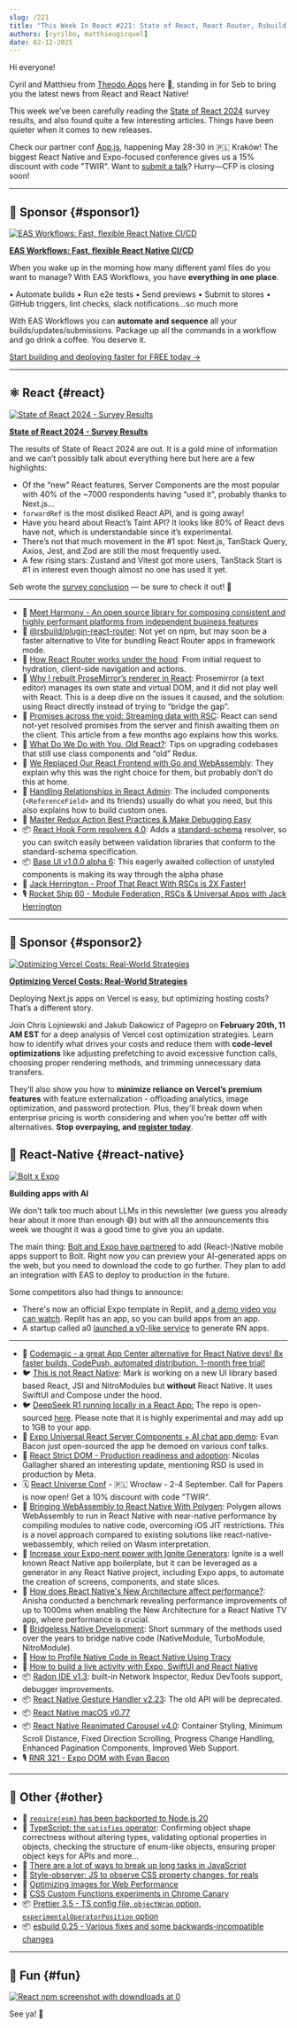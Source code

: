 ```yaml
---
slug: /221
title: "This Week In React #221: State of React, React Router, Rsbuild, ProseMirror, Redux, React Hook Form, Base UI, RSC, React Admin | AI & RN, Strict DOM, Polygen, Ignite, New Arch, Radon, macOS, Universal RSC, Gesture Handler | TypeScript, Prettier, esbuild..."
authors: [cyrilbo, matthieugicquel]
date: 02-12-2025
---
```


Hi everyone!

Cyril and Matthieu from [Theodo Apps](https://apps.theodo.com/en?utm_source=thisweekinreact) here 👋, standing in for Seb to bring you the latest news from React and React Native!

This week we’ve been carefully reading the [State of React 2024](https://2024.stateofreact.com) survey results, and also found quite a few interesting articles. Things have been quieter when it comes to new releases.

Check our partner conf [App.js](https://appjs.co?utm_source=thisweekinreact), happening May 28-30 in 🇵🇱 Kraków! The biggest React Native and Expo-focused conference gives us a 15% discount with code "TWIR". Want to [submit a talk](https://docs.google.com/forms/u/1/d/e/1FAIpQLSeKSqxwrTdJJavOFgK-UA25K-hJPmZ5wnZDY7UUo9ULDuckkA/viewform?usp=send_form)? Hurry—CFP is closing soon!

<!-- truncate -->


<Support />

---

## 💸 Sponsor {#sponsor1}

[![EAS Workflows: Fast, flexible React Native CI/CD](/emails/issues/221/eas-workflows.jpg)](https://expo.dev/eas/workflows?utm_source=twir+newsletter&utm_medium=email&utm_campaign=twir-workflows&utm_id=TWIR)

**[EAS Workflows: Fast, flexible React Native CI/CD](https://expo.dev/eas/workflows?utm_source=twir+newsletter&utm_medium=email&utm_campaign=twir-workflows&utm_id=TWIR)**

When you wake up in the morning how many different yaml files do you want to manage? With EAS Workflows, you have **everything in one place**.

• Automate builds
• Run e2e tests
• Send previews
• Submit to stores
• GitHub triggers, lint checks, slack notifications...so much more

With EAS Workflows you can **automate and sequence** all your builds/updates/submissions. Package up all the commands in a workflow and go drink a coffee. You deserve it.

[Start building and deploying faster for FREE today →](https://expo.dev/eas/workflows?utm_source=twir+newsletter&utm_medium=email&utm_campaign=twir-workflows&utm_id=TWIR)

---

## ⚛️ React {#react}

[![State of React 2024 - Survey Results](/emails/issues/221/state-of-react.png)](https://2024.stateofreact.com)

**[State of React 2024 - Survey Results](https://2024.stateofreact.com)**

The results of State of React 2024 are out. It is a gold mine of information and we can’t possibly talk about everything here but here are a few highlights:

- Of the “new” React features, Server Components are the most popular with 40% of the ~7000 respondents having “used it”, probably thanks to Next.js…
- `forwardRef` is the most disliked React API, and is going away!
- Have you heard about React’s Taint API? It looks like 80% of React devs have not, which is understandable since it’s experimental.
- There’s not that much movement in the \#1 spot: Next.js, TanStack Query, Axios, Jest, and Zod are still the most frequently used.
- A few rising stars: Zustand and Vitest got more users, TanStack Start is \#1 in interest even though almost no one has used it yet.

Seb wrote the [survey conclusion](https://2024.stateofreact.com/en-US/conclusion/) — be sure to check it out! 🙂

---

- 💸 [Meet Harmony - An open source library for composing consistent and highly performant platforms from independent business features](https://bit.dev/blog/meet-harmony-a-practical-solution-for-composability?utm_source=This-Week-In-React&utm_id=7&utm_medium=newsletter)
- 👀 [@rsbuild/plugin-react-router](https://github.com/rspack-contrib/rsbuild-plugin-react-router): Not yet on npm, but may soon be a faster alternative to Vite for bundling React Router apps in framework mode.
- 📜 [How React Router works under the hood](https://tigerabrodi.blog/how-react-router-works-under-the-hood): From initial request to hydration, client-side navigation and actions.
- 📜 [Why I rebuilt ProseMirror’s renderer in React](https://smoores.dev/post/why_i_rebuilt_prosemirror_view/): Prosemirror (a text editor) manages its own state and virtual DOM, and it did not play well with React. This is a deep dive on the issues it caused, and the solution: using React directly instead of trying to “bridge the gap”.
- 📜 [Promises across the void: Streaming data with RSC](https://edspencer.net/2024/7/12/promises-across-the-void-react-server-components): React can send not-yet resolved promises from the server and finish awaiting them on the client. This article from a few months ago explains how this works.
- 📜 [What Do We Do with You, Old React?](https://www.manuelsanchezdev.com/blog/what-to-do-with-old-react-upgrading-to-modern-react): Tips on upgrading codebases that still use class components and “old” Redux.
- 📜 [We Replaced Our React Frontend with Go and WebAssembly](https://dagger.io/blog/replaced-react-with-go): They explain why this was the right choice for them, but probably don’t do this at home.
- 📜 [Handling Relationships in React Admin](https://marmelab.com/blog/2025/02/06/handling-relationships-in-react-admin.html): The included components (`<ReferenceField>` and its friends) usually do what you need, but this also explains how to build custom ones.
- 📜 [Master Redux Action Best Practices & Make Debugging Easy](https://janhesters.com/blog/master-redux-action-best-practices-and-make-debugging-easy)
- 📦 [React Hook Form resolvers 4.0](https://github.com/react-hook-form/resolvers/releases/tag/v4.0.0): Adds a [standard-schema](https://github.com/standard-schema/standard-schema) resolver, so you can switch easily between validation libraries that conform to the standard-schema specification.
- 📦 [Base UI v1.0.0 alpha 6](https://github.com/mui/base-ui/releases/tag/v1.0.0-alpha.6): This eagerly awaited collection of unstyled components is making its way through the alpha phase
- 🎥 [Jack Herrington \- Proof That React With RSCs is 2X Faster\!](https://www.youtube.com/watch?v=AJvbnNFHx0A)
- 🎙️ [Rocket Ship 60 \- Module Federation, RSCs & Universal Apps with Jack Herrington](https://share.transistor.fm/s/144c4947)

<SubscribeFormEmbed placement="middle" />

---

## 💸 Sponsor {#sponsor2}

[![Optimizing Vercel Costs: Real-World Strategies](/emails/issues/221/pagepro.jpg)](https://pagepro.co/nextjs-hosting-cost-optimization?utm_source=newsletter&utm_medium=email&utm_campaign=this-week-in-react-expert-session&utm_id=this-week-in-react)

**[Optimizing Vercel Costs: Real-World Strategies](https://pagepro.co/nextjs-hosting-cost-optimization?utm_source=newsletter&utm_medium=email&utm_campaign=this-week-in-react-expert-session&utm_id=this-week-in-react)**

Deploying Next.js apps on Vercel is easy, but optimizing hosting costs? That’s a different story.

Join Chris Lojniewski and Jakub Dakowicz of Pagepro on **February 20th, 11 AM EST** for a deep analysis of Vercel cost optimization strategies. Learn how to identify what drives your costs and reduce them with **code-level optimizations** like adjusting prefetching to avoid excessive function calls, choosing proper rendering methods, and trimming unnecessary data transfers.

They’ll also show you how to **minimize reliance on Vercel’s premium features** with feature externalization - offloading analytics, image optimization, and password protection. Plus, they’ll break down when enterprise pricing is worth considering and when you’re better off with alternatives. **Stop overpaying, and [register today](https://pagepro.co/nextjs-hosting-cost-optimization?utm_source=newsletter&utm_medium=email&utm_campaign=this-week-in-react-expert-session&utm_id=this-week-in-react)**.

## 📱 React-Native {#react-native}

[![Bolt x Expo](/emails/issues/221/bolt-expo.jpg)](https://expo.dev/blog/bolt-expo-integration-announcement)

**Building apps with AI**

We don't talk too much about LLMs in this newsletter (we guess you already hear about it more than enough 😅) but with all the announcements this week we thought it was a good time to give you an update.

The main thing: [Bolt and Expo have partnered](https://expo.dev/blog/bolt-expo-integration-announcement) to add (React-)Native mobile apps support to Bolt. Right now you can preview your AI-generated apps on the web, but you need to download the code to go further. They plan to add an integration with EAS to deploy to production in the future.

Some competitors also had things to announce:

- There's now an official Expo template in Replit, and [a demo video you can watch](https://www.youtube.com/watch?v=mTm_dCF53qk). Replit has an app, so you can build apps from an app.
- A startup called a0 [launched a v0-like service](https://a0.dev) to generate RN apps.

---

- 💸 [Codemagic - a great App Center alternative for React Native devs! 8x faster builds, CodePush, automated distribution. 1-month free trial!](https://codemagic.io/migration-from-app-center/?utm_source=newsletter&utm_medium=email&utm_campaign=app_center_this_week_react)
- 🐦 [This is not React Native](https://x.com/mrousavy/status/1889358737930068051): Mark is working on a new UI library based based React, JSI and NitroModules but **without** React Native. It uses SwiftUI and Compose under the hood.
- 🐦 [DeepSeek R1 running locally in a React App:](https://x.com/SzymonRybczak/status/1889412928694002004) The repo is open-sourced [here](https://github.com/callstackincubator/ai). Please note that it is highly experimental and may add up to 1GB to your app.
- 👀 [Expo Universal React Server Components + AI chat app demo](https://github.com/EvanBacon/expo-ai): Evan Bacon just open-sourced the app he demoed on various conf talks.
- 💬 [React Strict DOM - Production readiness and adoption](https://github.com/facebook/react-strict-dom/discussions/270): Nicolas Gallagher shared an interesting update, mentioning RSD is used in production by Meta.
- 🗓 [React Universe Conf](https://www.reactuniverseconf.com/?utm_campaign=RUC2025&utm_source=TWIRpartnership&utm_content=savethedate) \- 🇵🇱 Wrocław - 2-4 September. Call for Papers is now open! Get a 10% discount with code "TWIR".
- 📜 [Bringing WebAssembly to React Native With Polygen](https://www.callstack.com/blog/bringing-webassembly-to-react-native-with-polygen): Polygen allows WebAssembly to run in React Native with near-native performance by compiling modules to native code, overcoming iOS JIT restrictions. This is a novel approach compared to existing solutions like react-native-webassembly, which relied on Wasm interpretation.
- 📜 [Increase your Expo-nent power with Ignite Generators](https://expo.dev/blog/increase-your-expo-power-with-ignite-generators): Ignite is a well known React Native app boilerplate, but it can be leveraged as a generator in any React Native project, including Expo apps, to automate the creation of screens, components, and state slices.
- 📜 [How does React Native's New Architecture affect performance?](https://dev.to/anishamalde/how-does-react-natives-new-architecture-affect-performance-1dkf): Anisha conducted a benchmark revealing performance improvements of up to 1000ms when enabling the New Architecture for a React Native TV app, where performance is crucial.
- 📜 [Bridgeless Native Development](https://www.callstack.com/blog/bridgeless-native-development): Short summary of the methods used over the years to bridge native code (NativeModule, TurboModule, NitroModule).
- 📜 [How to Profile Native Code in React Native Using Tracy](https://www.callstack.com/blog/how-to-profile-native-code-react-native-with-tracy)
- 📜 [How to build a live activity with Expo, SwiftUI and React Native](https://christopher.engineering/en/blog/live-activity-with-react-native/)
- 📦 [Radon IDE v1.3](https://github.com/software-mansion/radon-ide/releases/tag/v1.3.0): built-in Network Inspector, Redux DevTools support, debugger improvements.
- 📦 [React Native Gesture Handler v2.23](https://github.com/software-mansion/react-native-gesture-handler/releases/tag/2.23.0): The old API will be deprecated.
- 📦 [React Native macOS v0.77](https://github.com/microsoft/react-native-macos/releases/tag/react-native-macos%400.77.0)
- 📦 [React Native Reanimated Carousel v4.0](https://rn-carousel.dev/migration-v4): Container Styling, Minimum Scroll Distance, Fixed Direction Scrolling, Progress Change Handling, Enhanced Pagination Components, Improved Web Support.
- 🎙️ [RNR 321 \- Expo DOM with Evan Bacon](https://www.reactnativeradio.com/episodes/rnr-321-expo-dom-with-evan-bacon)

---

## 🔀 Other {#other}

- 👀 [`require(esm)` has been backported to Node.js 20](https://github.com/nodejs/node/pull/56927)
- 📜 [TypeScript: the `satisfies` operator](https://2ality.com/2025/02/satisfies-operator.html): Confirming object shape correctness without altering types, validating optional properties in objects, checking the structure of enum-like objects, ensuring proper object keys for APIs and more…
- 📜 [There are a lot of ways to break up long tasks in JavaScript](https://macarthur.me/posts/long-tasks/)
- 📜 [Style-observer: JS to observe CSS property changes, for reals](https://lea.verou.me/blog/2025/style-observer/)
- 📜 [Optimizing Images for Web Performance](https://frontendmasters.com/blog/optimizing-images-for-web-performance/)
- 📜 [CSS Custom Functions experiments in Chrome Canary](https://www.bram.us/2025/02/09/css-custom-functions-teaser/)
- 📦 [Prettier 3.5 - TS config file, `objectWrap` option, `experimentalOperatorPosition` option](https://prettier.io/blog/2025/02/09/3.5.0)
- 📦 [esbuild 0.25 - Various fixes and some backwards-incompatible changes](https://github.com/evanw/esbuild/releases/tag/v0.25.0)

---

## 🤭 Fun {#fun}

[![React npm screenshot with downdloads at 0](/emails/issues/221/meme.jpg)](https://x.com/andrii_sherman/status/1887492134426558849)

See ya! 👋

